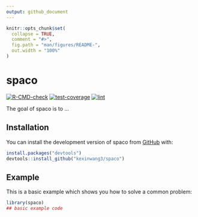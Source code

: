 ```yaml
---
output: github_document
---
```


<!-- README.md is generated from README.Rmd. Please edit that file -->

```r
knitr::opts_chunk$set(
  collapse = TRUE,
  comment = "#>",
  fig.path = "man/figures/README-",
  out.width = "100%"
)
```

# spaco

<!-- badges: start -->
[![R-CMD-check](https://github.com/kexinwang3/spaco/actions/workflows/R-CMD-check.yaml/badge.svg)](https://github.com/kexinwang3/spaco/actions/workflows/R-CMD-check.yaml)
[![test-coverage](https://github.com/kexinwang3/spaco/actions/workflows/test-coverage.yaml/badge.svg)](https://github.com/kexinwang3/spaco/actions/workflows/test-coverage.yaml)
[![lint](https://github.com/kexinwang3/spaco/actions/workflows/lint.yaml/badge.svg)](https://github.com/kexinwang3/spaco/actions/workflows/lint.yaml)
<!-- badges: end -->

The goal of spaco is to ...

## Installation

You can install the development version of spaco from [GitHub](https://github.com/) with:

``` r
install.packages("devtools")
devtools::install_github("kexinwang3/spaco")
```

## Example

This is a basic example which shows you how to solve a common problem:

``` r
library(spaco)
## basic example code
```
